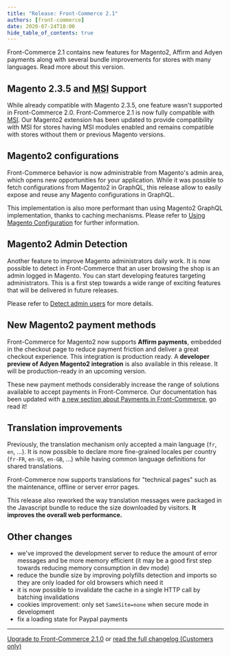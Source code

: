 ```yaml
---
title: "Release: Front-Commerce 2.1"
authors: [front-commerce]
date: 2020-07-24T18:00
hide_table_of_contents: true
---
```


Front-Commerce 2.1 contains new features for Magento2, Affirm and Adyen payments
along with several bundle improvements for stores with many languages. Read more
about this version.

<!--truncate-->


## Magento 2.3.5 and <abbr title="Multiple Source Inventory">MSI</abbr> Support

While already compatible with Magento 2.3.5, one feature wasn't supported in
Front-Commerce 2.0. Front-Commerce 2.1 is now fully compatible with
[MSI](https://docs.magento.com/user-guide/catalog/inventory-management.html).
Our Magento2 extension has been updated to provide compatibility with MSI for
stores having MSI modules enabled and remains compatible with stores without
them or previous Magento versions.

## Magento2 configurations

Front-Commerce behavior is now administrable from Magento's admin area, which
opens new opportunities for your application. While it was possible to fetch
configurations from Magento2 in GraphQL, this release allow to easily expose and
reuse any Magento configurations in GraphQL.

This implementation is also more performant than using Magento2 GraphQL
implementation, thanks to caching mechanisms. Please refer to
[Using Magento Configuration](/docs/magento2/using-magento-configuration) for
further information.

## Magento2 Admin Detection

Another feature to improve Magento administrators daily work. It is now possible
to detect in Front-Commerce that an user browsing the shop is an admin logged in
Magento. You can start developing features targeting administrators. This is a
first step towards a wide range of exciting features that will be delivered in
future releases.

Please refer to [Detect admin users](/docs/magento2/detect-admin-users) for more
details.

## New Magento2 payment methods

Front-Commerce for Magento2 now supports **Affirm payments**, embedded in the
checkout page to reduce payment friction and deliver a great checkout
experience. This integration is production ready. A **developer preview of Adyen
Magento2 integration** is also available in this release. It will be
production-ready in an upcoming version.

These new payment methods considerably increase the range of solutions available
to accept payments in Front-Commerce. Our documentation has been updated with
[a new section about Payments in Front-Commerce](/docs/category/payments), go
read it!

## Translation improvements

Previously, the translation mechanism only accepted a main language (`fr`, `en`,
...). It is now possible to declare more fine-grained locales per country
(`fr-FR`, `en-US`, `en-GB`, ...) while having common language definitions for
shared translations.

Front-Commerce now supports translations for "technical pages" such as the
maintenance, offline or server error pages.

This release also reworked the way translation messages were packaged in the
Javascript bundle to reduce the size downloaded by visitors. **It improves the
overall web performance.**

## Other changes

- we've improved the development server to reduce the amount of error messages
  and be more memory efficient (it may be a good first step towards reducing
  memory consumption in dev mode)
- reduce the bundle size by improving polyfills detection and imports so they
  are only loaded for old browsers which need it
- it is now possible to invalidate the cache in a single HTTP call by batching
  invalidations
- cookies improvement: only set `SameSite=none` when secure mode in development
- fix a loading state for Paypal payments

<hr />

<ChangelogFooter>

[Upgrade to Front-Commerce 2.1.0](/docs/appendices/migration-guides#2-0-0-gt-2-1-0)
or
[read the full changelog (Customers only)](https://gitlab.blackswift.cloud/front-commerce/front-commerce/-/releases/2.1.0)

</ChangelogFooter>
